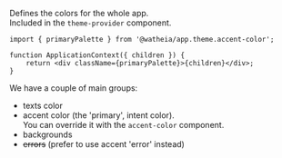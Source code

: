 Defines the colors for the whole app.  
Included in the `theme-provider` component.

```tsx
import { primaryPalette } from '@watheia/app.theme.accent-color';

function ApplicationContext({ children }) {
	return <div className={primaryPalette}>{children}</div>;
}
```

We have a couple of main groups:

-   texts color
-   accent color (the 'primary', intent color).  
    You can override it with the `accent-color` component.
-   backgrounds
-   ~~errors~~ (prefer to use accent 'error' instead)
